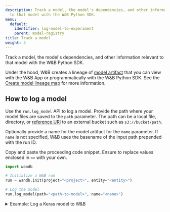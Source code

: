 ```yaml
---
description: Track a model, the model's dependencies, and other information relevant
  to that model with the W&B Python SDK.
menu:
  default:
    identifier: log-model-to-experiment
    parent: model-registry
title: Track a model
weight: 3
---
```



Track a model, the model's dependencies, and other information relevant to that model with the W&B Python SDK. 

Under the hood, W&B creates a lineage of [model artifact](./model-management-concepts#model-artifact) that you can view with the W&B App or programmatically with the W&B Python SDK. See the [Create model lineage map](./model-lineage) for more information.

## How to log a model

Use the `run.log_model` API to log a model. Provide the path where your model files are saved to the `path` parameter. The path can be a local file, directory, or [reference URI](/guides/core/artifacts/track-external-files#amazon-s3--gcs--azure-blob-storage-references) to an external bucket such as `s3://bucket/path`. 

Optionally provide a name for the model artifact for the `name` parameter. If `name` is not specified, W&B uses the basename of the input path prepended with the run ID. 

Copy and paste the proceeding code snippet. Ensure to replace values enclosed in `<>` with your own.

```python
import wandb

# Initialize a W&B run
run = wandb.init(project="<project>", entity="<entity>")

# Log the model
run.log_model(path="<path-to-model>", name="<name>")
```

<details>

<summary>Example: Log a Keras model to W&B</summary>

The proceeding code example shows how to log a convolutional neural network (CNN) model to W&B.

```python
import os
import wandb
from tensorflow import keras
from tensorflow.keras import layers

config = {"optimizer": "adam", "loss": "categorical_crossentropy"}

# Initialize a W&B run
run = wandb.init(entity="charlie", project="mnist-project", config=config)

# Training algorithm
loss = run.config["loss"]
optimizer = run.config["optimizer"]
metrics = ["accuracy"]
num_classes = 10
input_shape = (28, 28, 1)

model = keras.Sequential(
    [
        layers.Input(shape=input_shape),
        layers.Conv2D(32, kernel_size=(3, 3), activation="relu"),
        layers.MaxPooling2D(pool_size=(2, 2)),
        layers.Conv2D(64, kernel_size=(3, 3), activation="relu"),
        layers.MaxPooling2D(pool_size=(2, 2)),
        layers.Flatten(),
        layers.Dropout(0.5),
        layers.Dense(num_classes, activation="softmax"),
    ]
)

model.compile(loss=loss, optimizer=optimizer, metrics=metrics)

# Save model
model_filename = "model.h5"
local_filepath = "./"
full_path = os.path.join(local_filepath, model_filename)
model.save(filepath=full_path)

# Log the model
run.log_model(path=full_path, name="MNIST")

# Explicitly tell W&B to end the run.
run.finish()
```
</details>